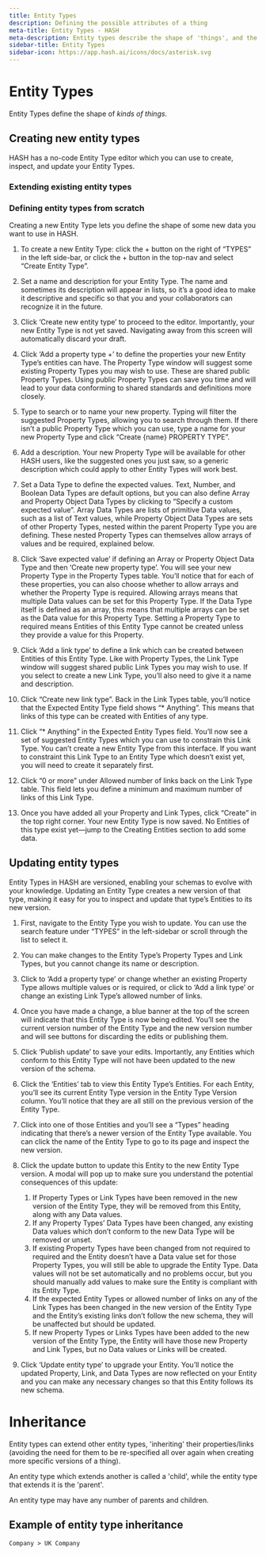 ```yaml
---
title: Entity Types
description: Defining the possible attributes of a thing
meta-title: Entity Types - HASH
meta-description: Entity types describe the shape of 'things', and the kind of attributes that are expected to be associated with them
sidebar-title: Entity Types
sidebar-icon: https://app.hash.ai/icons/docs/asterisk.svg
---
```


# Entity Types

Entity Types define the shape of _kinds of things_.

## Creating new entity types

HASH has a no-code Entity Type editor which you can use to create, inspect, and update your Entity Types.

### Extending existing entity types

### Defining entity types from scratch<a id="#creating-entity-types" />

Creating a new Entity Type lets you define the shape of some new data you want to use in HASH.

1. To create a new Entity Type: click the + button on the right of “TYPES” in the left side-bar, or click the + button in the top-nav and select “Create Entity Type”.

1. Set a name and description for your Entity Type. The name and sometimes its description will appear in lists, so it’s a good idea to make it descriptive and specific so that you and your collaborators can recognize it in the future.

1. Click ‘Create new entity type’ to proceed to the editor. Importantly, your new Entity Type is not yet saved. Navigating away from this screen will automatically discard your draft.

1. Click ‘Add a property type +’ to define the properties your new Entity Type’s entities can have. The Property Type window will suggest some existing Property Types you may wish to use. These are shared public Property Types. Using public Property Types can save you time and will lead to your data conforming to shared standards and definitions more closely.

1. Type to search or to name your new property. Typing will filter the suggested Property Types, allowing you to search through them. If there isn’t a public Property Type which you can use, type a name for your new Property Type and click “Create {name} PROPERTY TYPE”.

1. Add a description. Your new Property Type will be available for other HASH users, like the suggested ones you just saw, so a generic description which could apply to other Entity Types will work best.

1. Set a Data Type to define the expected values. Text, Number, and Boolean Data Types are default options, but you can also define Array and Property Object Data Types by clicking to “Specify a custom expected value”. Array Data Types are lists of primitive Data values, such as a list of Text values, while Property Object Data Types are sets of other Property Types, nested within the parent Property Type you are defining. These nested Property Types can themselves allow arrays of values and be required, explained below.

1. Click ‘Save expected value’ if defining an Array or Property Object Data Type and then ‘Create new property type’. You will see your new Property Type in the Property Types table. You’ll notice that for each of these properties, you can also choose whether to allow arrays and whether the Property Type is required. Allowing arrays means that multiple Data values can be set for this Property Type. If the Data Type itself is defined as an array, this means that multiple arrays can be set as the Data value for this Property Type. Setting a Property Type to required means Entities of this Entity Type cannot be created unless they provide a value for this Property.

1. Click ‘Add a link type’ to define a link which can be created between Entities of this Entity Type. Like with Property Types, the Link Type window will suggest shared public Link Types you may wish to use. If you select to create a new Link Type, you’ll also need to give it a name and description.

1. Click “Create new link type”. Back in the Link Types table, you’ll notice that the Expected Entity Type field shows “\* Anything”. This means that links of this type can be created with Entities of any type.

1. Click “\* Anything” in the Expected Entity Types field. You’ll now see a set of suggested Entity Types which you can use to constrain this Link Type. You can’t create a new Entity Type from this interface. If you want to constraint this Link Type to an Entity Type which doesn’t exist yet, you will need to create it separately first.

1. Click “0 or more” under Allowed number of links back on the Link Type table. This field lets you define a minimum and maximum number of links of this Link Type.

1. Once you have added all your Property and Link Types, click “Create” in the top right corner. Your new Entity Type is now saved. No Entities of this type exist yet—jump to the Creating Entities section to add some data.

## Updating entity types<a id="#updating-an-entity-type" />

Entity Types in HASH are versioned, enabling your schemas to evolve with your knowledge. Updating an Entity Type creates a new version of that type, making it easy for you to inspect and update that type’s Entities to its new version.

1. First, navigate to the Entity Type you wish to update. You can use the search feature under “TYPES” in the left-sidebar or scroll through the list to select it.

1. You can make changes to the Entity Type’s Property Types and Link Types, but you cannot change its name or description.

1. Click to ‘Add a property type’ or change whether an existing Property Type allows multiple values or is required, or click to ‘Add a link type’ or change an existing Link Type’s allowed number of links.

1. Once you have made a change, a blue banner at the top of the screen will indicate that this Entity Type is now being edited. You’ll see the current version number of the Entity Type and the new version number and will see buttons for discarding the edits or publishing them.

1. Click ‘Publish update’ to save your edits. Importantly, any Entities which conform to this Entity Type will not have been updated to the new version of the schema.

1. Click the ‘Entities’ tab to view this Entity Type’s Entities. For each Entity, you’ll see its current Entity Type version in the Entity Type Version column. You’ll notice that they are all still on the previous version of the Entity Type.

1. Click into one of those Entities and you’ll see a “Types” heading indicating that there’s a newer version of the Entity Type available. You can click the name of the Entity Type to go to its page and inspect the new version.

1. Click the update button to update this Entity to the new Entity Type version. A modal will pop up to make sure you understand the potential consequences of this update:

   1. If Property Types or Link Types have been removed in the new version of the Entity Type, they will be removed from this Entity, along with any Data values.
   1. If any Property Types’ Data Types have been changed, any existing Data values which don’t conform to the new Data Type will be removed or unset.
   1. If existing Property Types have been changed from not required to required and the Entity doesn’t have a Data value set for those Property Types, you will still be able to upgrade the Entity Type. Data values will not be set automatically and no problems occur, but you should manually add values to make sure the Entity is compliant with its Entity Type.
   1. If the expected Entity Types or allowed number of links on any of the Link Types has been changed in the new version of the Entity Type and the Entity’s existing links don’t follow the new schema, they will be unaffected but should be updated.
   1. If new Property Types or Links Types have been added to the new version of the Entity Type, the Entity will have those new Property and Link Types, but no Data values or Links will be created.

1. Click ‘Update entity type’ to upgrade your Entity. You’ll notice the updated Property, Link, and Data Types are now reflected on your Entity and you can make any necessary changes so that this Entity follows its new schema.

# Inheritance

Entity types can extend other entity types, 'inheriting' their properties/links (avoiding the need for them to be re-specified all over again when creating more specific versions of a thing).

An entity type which extends another is called a 'child', while the entity type that extends it is the 'parent'.

An entity type may have any number of parents and children.

## Example of entity type inheritance

`Company > UK Company`
